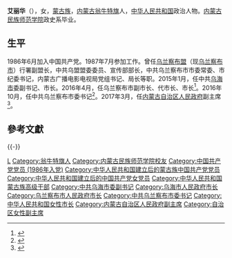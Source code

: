 '''艾丽华'''（{{bd|1964年|9月||catIdx=Ai艾}}），女，[[蒙古族|蒙古族]]，[[内蒙古|内蒙古]][[翁牛特旗|翁牛特旗]]人，[[中华人民共和国|中华人民共和国]]政治人物。[[内蒙古民族师范学院|内蒙古民族师范学院]]政史系毕业。

== 生平 ==
1986年6月加入中国共产党。1987年7月参加工作。曾任[[乌兰察布盟|乌兰察布盟]]（现[[乌兰察布市|乌兰察布市]]）行署副盟长，中共乌盟盟委委员、宣传部部长，中共乌兰察布市市委常委、市纪委书记，内蒙古广播电影电视局党组书记、局长等职。2015年1月，任中共[[乌海市|乌海市]]委副书记、市长。2016年4月，任乌兰察布市副市长、代市长、市长<ref>{{cite web|accessdate=2016-05-01|url=http://www.thepaper.cn/newsDetail_forward_1463595|title=艾丽华任内蒙古乌兰察布副市长、代市长，原市长陶淑菊已落马|publisher=澎湃新闻|archive-date=2017-03-05|archive-url=https://web.archive.org/web/20170305183805/http://www.thepaper.cn/newsDetail_forward_1463595|dead-url=no}}</ref>。2016年10月，任中共乌兰察布市委书记<ref>{{cite web|accessdate=2016-10-18|url=http://www.thepaper.cn/newsDetail_forward_1545312|title=艾丽华出任内蒙古乌兰察布市委书记，费东斌提名为市长候选人|publisher=澎湃新闻|archive-date=2017-03-05|archive-url=https://web.archive.org/web/20170305075543/http://www.thepaper.cn/newsDetail_forward_1545312|dead-url=no}}</ref>。2017年3月，任[[内蒙古自治区人民政府|内蒙古自治区人民政府]]副主席<ref>{{cite news|title=艾丽华、张华任内蒙古自治区副主席，王月胜任自治区监察厅长|url=http://www.thepaper.cn/newsDetail_forward_1651721|accessdate=2017-03-30|newspaper=澎湃新闻|archive-date=2017-07-12|archive-url=https://web.archive.org/web/20170712151057/http://www.thepaper.cn/newsDetail_forward_1651721|dead-url=no}}</ref>。

== 參考文獻 ==
{{reflist}}

{{-}}
{{start box}}
{{s-ppo|cpc}}
{{s-before|[[王学丰|王学丰]]}}
{{s-title|[[中国共产党乌兰察布市委员会|中国共产党乌兰察布市委员会]]书记|2016年10月—2017年5月}}
{{s-after|[[杜学军|杜学军]]}}
{{s-gov|prc}}
{{s-before|[[陶淑菊|陶淑菊]]}}
{{s-title|[[乌兰察布市人民政府|乌兰察布市人民政府]]市长|2016年4月—2016年10月}}
{{s-after|[[费东斌|费东斌]]}}
{{s-before|[[毕力夫|毕力夫]]}}
{{s-title|[[乌海市人民政府|乌海市人民政府]]市长|2015年1月—2016年4月}}
{{s-after|[[史万钧|史万钧]]}}
{{end box}}
{{内蒙古自治区领导人}}
{{蒙古族高级干部}}

{{Authority control}}
{{DEFAULTSORT:Ai艾}}
[[Category:艾姓|L]]
[[Category:翁牛特旗人|Category:翁牛特旗人]]
[[Category:内蒙古民族师范学院校友|Category:内蒙古民族师范学院校友]]
[[Category:中国共产党党员_(1986年入党)|Category:中国共产党党员 (1986年入党)]]
[[Category:中华人民共和国建立后的蒙古族中国共产党党员|Category:中华人民共和国建立后的蒙古族中国共产党党员]]
[[Category:中华人民共和国建立后的中国共产党女党员|Category:中华人民共和国建立后的中国共产党女党员]]
[[Category:中华人民共和国蒙古族高级干部|Category:中华人民共和国蒙古族高级干部]]
[[Category:中共乌海市委副书记|Category:中共乌海市委副书记]]
[[Category:乌海市人民政府市长|Category:乌海市人民政府市长]]
[[Category:乌兰察布市人民政府市长|Category:乌兰察布市人民政府市长]]
[[Category:中共乌兰察布市委书记|Category:中共乌兰察布市委书记]]
[[Category:中华人民共和国女性市长|Category:中华人民共和国女性市长]]
[[Category:内蒙古自治区人民政府副主席|Category:内蒙古自治区人民政府副主席]]
[[Category:自治区女性副主席|Category:自治区女性副主席]]